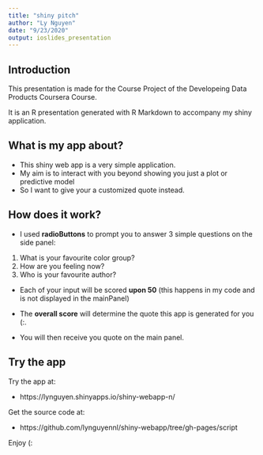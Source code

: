 ```yaml
---
title: "shiny pitch"
author: "Ly Nguyen"
date: "9/23/2020"
output: ioslides_presentation
---
```

## Introduction 
This presentation is made for the Course Project of the Developeing Data Products Coursera Course. 

It is an R presentation generated with R Markdown to accompany my shiny application. 


## What is my app about? 

- This shiny web app is a very simple application. 
- My aim is to interact with you beyond showing you just a plot or predictive model 
- So I want to give your a customized quote instead. 

## How does it work? 

- I used **radioButtons** to prompt you to answer 3 simple questions on the side panel: 
1. What is your favourite color group? 
2. How are you feeling now? 
3. Who is your favourite author? 

- Each of your input will be scored **upon 50** (this happens in my code and is not displayed in the mainPanel) 

- The **overall score** will determine the quote this app is generated for you (:. 

- You will then receive you quote on the main panel. 

## Try the app




Try the app at: 

- https://lynguyen.shinyapps.io/shiny-webapp-n/ 


Get the source code at: 

- https://github.com/lynguyennl/shiny-webapp/tree/gh-pages/script 



Enjoy (:
